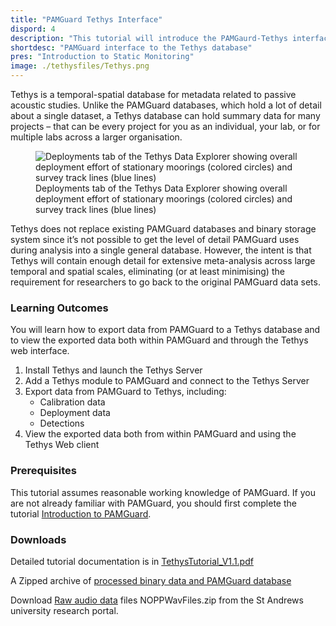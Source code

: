 ```yaml
---
title: "PAMGuard Tethys Interface"
dispord: 4
description: "This tutorial will introduce the PAMGaurd-Tethys interface, show you how to export data from PAMGuard to Tethys, and view the data with the Tethys web client and data explorer"
shortdesc: "PAMGuard interface to the Tethys database"
pres: "Introduction to Static Monitoring"
image: ./tethysfiles/Tethys.png
---
```


Tethys is a temporal-spatial database for metadata related to passive acoustic studies. Unlike the PAMGuard databases, which hold a lot of detail about a single dataset, a Tethys database can hold summary data for many projects -- that can be every project for you as an individual, your lab, or for multiple labs across a larger organisation.

![Deployments tab of the Tethys Data Explorer showing overall deployment effort of stationary moorings (colored circles) and survey track lines (blue lines)](./tethysfiles/Tethys.png)

Tethys does not replace existing PAMGuard databases and binary storage system since it's not possible to get the level of detail PAMGuard uses during analysis into a single general database. However, the intent is that Tethys will contain enough detail for extensive meta-analysis across large temporal and spatial scales, eliminating (or at least minimising) the requirement for researchers to go back to the original PAMGuard data sets.

### Learning Outcomes

You will learn how to export data from PAMGuard to a Tethys database and to view the exported data both within PAMGuard and through the Tethys web interface.

1.  Install Tethys and launch the Tethys Server
2.  Add a Tethys module to PAMGuard and connect to the Tethys Server
3.  Export data from PAMGuard to Tethys, including:
    -   Calibration data
    -   Deployment data
    -   Detections
4.  View the exported data both from within PAMGuard and using the Tethys Web client

### Prerequisites

This tutorial assumes reasonable working knowledge of PAMGuard. If you are not already familiar with PAMGuard, you should first complete the tutorial [Introduction to PAMGuard](staticmonitoring.qmd).

### Downloads

Detailed tutorial documentation is in [TethysTutorial_V1.1.pdf](https://github.com/PAMGuardLearning/pamguard_tethys/releases/download/V1.1/TethysTutorial_V1.1.pdf)

A Zipped archive of [processed binary data and PAMGuard database](https://github.com/PAMGuardLearning/pamguard_tethys/releases/download/V1.1/NARWExampleDataset.zip)

Download [Raw audio data](https://research-portal.st-andrews.ac.uk/en/datasets/dclde-2013-workshop-dataset) files NOPPWavFiles.zip from the St Andrews university research portal.
